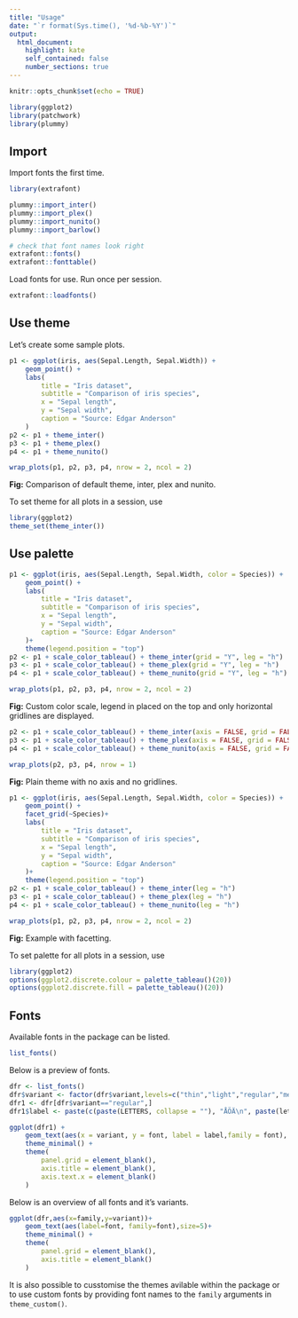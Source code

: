 ```yaml
---
title: "Usage"
date: "`r format(Sys.time(), '%d-%b-%Y')`"
output:
  html_document:
    highlight: kate
    self_contained: false
    number_sections: true
---
```


```r
knitr::opts_chunk$set(echo = TRUE)
```

```r
library(ggplot2)
library(patchwork)
library(plummy)
```

## Import

Import fonts the first time.

```r
library(extrafont)

plummy::import_inter()
plummy::import_plex()
plummy::import_nunito()
plummy::import_barlow()

# check that font names look right
extrafont::fonts()
extrafont::fonttable()
```

Load fonts for use. Run once per session.

```r
extrafont::loadfonts()
```

## Use theme

Let's create some sample plots.

```r
p1 <- ggplot(iris, aes(Sepal.Length, Sepal.Width)) +
    geom_point() +
    labs(
        title = "Iris dataset",
        subtitle = "Comparison of iris species",
        x = "Sepal length",
        y = "Sepal width",
        caption = "Source: Edgar Anderson"
    )
p2 <- p1 + theme_inter()
p3 <- p1 + theme_plex()
p4 <- p1 + theme_nunito()

wrap_plots(p1, p2, p3, p4, nrow = 2, ncol = 2)
```

**Fig:** Comparison of default theme, inter, plex and nunito.

To set theme for all plots in a session, use

```r
library(ggplot2)
theme_set(theme_inter())
```

## Use palette

```r
p1 <- ggplot(iris, aes(Sepal.Length, Sepal.Width, color = Species)) +
    geom_point() +
    labs(
        title = "Iris dataset",
        subtitle = "Comparison of iris species",
        x = "Sepal length",
        y = "Sepal width",
        caption = "Source: Edgar Anderson"
    )+
    theme(legend.position = "top")
p2 <- p1 + scale_color_tableau() + theme_inter(grid = "Y", leg = "h")
p3 <- p1 + scale_color_tableau() + theme_plex(grid = "Y", leg = "h")
p4 <- p1 + scale_color_tableau() + theme_nunito(grid = "Y", leg = "h")

wrap_plots(p1, p2, p3, p4, nrow = 2, ncol = 2)
```

**Fig:** Custom color scale, legend in placed on the top and only horizontal gridlines are displayed.

```r
p2 <- p1 + scale_color_tableau() + theme_inter(axis = FALSE, grid = FALSE, leg = "h")
p3 <- p1 + scale_color_tableau() + theme_plex(axis = FALSE, grid = FALSE, leg = "h")
p4 <- p1 + scale_color_tableau() + theme_nunito(axis = FALSE, grid = FALSE, leg = "h")

wrap_plots(p2, p3, p4, nrow = 1)
```

**Fig:** Plain theme with no axis and no gridlines.

```r
p1 <- ggplot(iris, aes(Sepal.Length, Sepal.Width, color = Species)) +
    geom_point() +
    facet_grid(~Species)+
    labs(
        title = "Iris dataset",
        subtitle = "Comparison of iris species",
        x = "Sepal length",
        y = "Sepal width",
        caption = "Source: Edgar Anderson"
    )+
    theme(legend.position = "top")
p2 <- p1 + scale_color_tableau() + theme_inter(leg = "h")
p3 <- p1 + scale_color_tableau() + theme_plex(leg = "h")
p4 <- p1 + scale_color_tableau() + theme_nunito(leg = "h")

wrap_plots(p1, p2, p3, p4, nrow = 2, ncol = 2)
```

**Fig:** Example with facetting.

To set palette for all plots in a session, use

```r
library(ggplot2)
options(ggplot2.discrete.colour = palette_tableau()(20))
options(ggplot2.discrete.fill = palette_tableau()(20))
```

## Fonts

Available fonts in the package can be listed.

```r
list_fonts()
```

Below is a preview of fonts.

```r
dfr <- list_fonts()
dfr$variant <- factor(dfr$variant,levels=c("thin","light","regular","medium","semibold"))
dfr1 <- dfr[dfr$variant=="regular",]
dfr1$label <- paste(c(paste(LETTERS, collapse = ""), "ÅÖÄ\n", paste(letters, collapse = ""), "åöä\n1234567890", "!\"#¤%&/()=?+*~$£@{}[]"), collapse = "")

ggplot(dfr1) +
    geom_text(aes(x = variant, y = font, label = label,family = font), size = 7.5) +
    theme_minimal() +
    theme(
        panel.grid = element_blank(),
        axis.title = element_blank(),
        axis.text.x = element_blank()
    )
```

Below is an overview of all fonts and it's variants.

```r
ggplot(dfr,aes(x=family,y=variant))+
    geom_text(aes(label=font, family=font),size=5)+
    theme_minimal() +
    theme(
        panel.grid = element_blank(),
        axis.title = element_blank()
    )
```

It is also possible to cusstomise the themes avilable within the package or to use custom fonts by providing font names to the `family` arguments in `theme_custom()`.